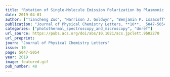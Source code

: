 ```yaml
---
title: "Rotation of Single-Molecule Emission Polarization by Plasmonic Nanorods"
date: 2019-04-01
author: ["Tiancheng Zuo", "Harrison J. Goldwyn", "Benjamin P. Isaacoff", "David J. Masiello", "Julie S. Biteen"]
publication: "Journal of Physical Chemistry Letters, **10**, _5047-5054_ (2019)."
categories: ["photothermal_spectroscopy_and_microscopy", "dmref"]
url_source: https://pubs.acs.org/doi/abs/10.1021/acs.jpclett.9b02270
url_preprint: 
journ: "Journal of Physical Chemistry Letters"
issue: 10
page: 5047-5054
year: 2019
image: featured.gif
pub_number: 48
---
```

